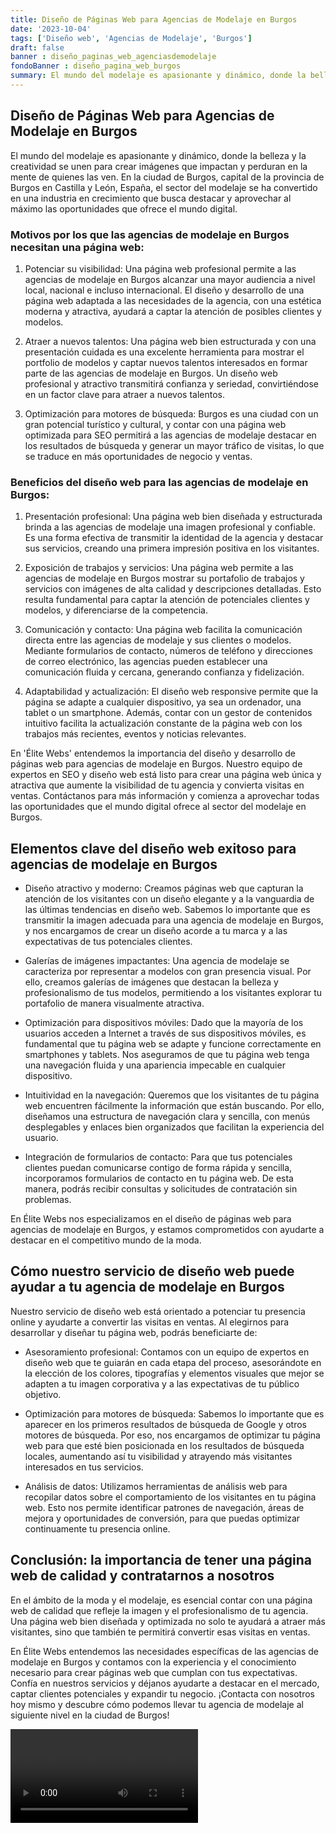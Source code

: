 ```yaml
---
title: Diseño de Páginas Web para Agencias de Modelaje en Burgos
date: '2023-10-04'
tags: ['Diseño web', 'Agencias de Modelaje', 'Burgos']
draft: false
banner : diseño_paginas_web_agenciasdemodelaje
fondoBanner : diseño_pagina_web_burgos
summary: El mundo del modelaje es apasionante y dinámico, donde la belleza y la creatividad se unen para crear imágenes que impactan y perduran en la mente de quienes las ven. En la ciudad de Burgos, capital de la provincia de Burgos en Castilla y León, España, el sector del modelaje se ha convertido en una industria en crecimiento que busca destacar y aprovechar al máximo las oportunidades que ofrece el mundo digital.
---
```


## Diseño de Páginas Web para Agencias de Modelaje en Burgos

El mundo del modelaje es apasionante y dinámico, donde la belleza y la creatividad se unen para crear imágenes que impactan y perduran en la mente de quienes las ven. En la ciudad de Burgos, capital de la provincia de Burgos en Castilla y León, España, el sector del modelaje se ha convertido en una industria en crecimiento que busca destacar y aprovechar al máximo las oportunidades que ofrece el mundo digital.

### Motivos por los que las agencias de modelaje en Burgos necesitan una página web:

1. Potenciar su visibilidad: Una página web profesional permite a las agencias de modelaje en Burgos alcanzar una mayor audiencia a nivel local, nacional e incluso internacional. El diseño y desarrollo de una página web adaptada a las necesidades de la agencia, con una estética moderna y atractiva, ayudará a captar la atención de posibles clientes y modelos.

2. Atraer a nuevos talentos: Una página web bien estructurada y con una presentación cuidada es una excelente herramienta para mostrar el portfolio de modelos y captar nuevos talentos interesados en formar parte de las agencias de modelaje en Burgos. Un diseño web profesional y atractivo transmitirá confianza y seriedad, convirtiéndose en un factor clave para atraer a nuevos talentos.

3. Optimización para motores de búsqueda: Burgos es una ciudad con un gran potencial turístico y cultural, y contar con una página web optimizada para SEO permitirá a las agencias de modelaje destacar en los resultados de búsqueda y generar un mayor tráfico de visitas, lo que se traduce en más oportunidades de negocio y ventas.

### Beneficios del diseño web para las agencias de modelaje en Burgos:

1. Presentación profesional: Una página web bien diseñada y estructurada brinda a las agencias de modelaje una imagen profesional y confiable. Es una forma efectiva de transmitir la identidad de la agencia y destacar sus servicios, creando una primera impresión positiva en los visitantes.

2. Exposición de trabajos y servicios: Una página web permite a las agencias de modelaje en Burgos mostrar su portafolio de trabajos y servicios con imágenes de alta calidad y descripciones detalladas. Esto resulta fundamental para captar la atención de potenciales clientes y modelos, y diferenciarse de la competencia.

3. Comunicación y contacto: Una página web facilita la comunicación directa entre las agencias de modelaje y sus clientes o modelos. Mediante formularios de contacto, números de teléfono y direcciones de correo electrónico, las agencias pueden establecer una comunicación fluida y cercana, generando confianza y fidelización.

4. Adaptabilidad y actualización: El diseño web responsive permite que la página se adapte a cualquier dispositivo, ya sea un ordenador, una tablet o un smartphone. Además, contar con un gestor de contenidos intuitivo facilita la actualización constante de la página web con los trabajos más recientes, eventos y noticias relevantes.

En 'Élite Webs' entendemos la importancia del diseño y desarrollo de páginas web para agencias de modelaje en Burgos. Nuestro equipo de expertos en SEO y diseño web está listo para crear una página web única y atractiva que aumente la visibilidad de tu agencia y convierta visitas en ventas. Contáctanos para más información y comienza a aprovechar todas las oportunidades que el mundo digital ofrece al sector del modelaje en Burgos.

<GifSeo />

<Cta />

## Elementos clave del diseño web exitoso para agencias de modelaje en Burgos

- Diseño atractivo y moderno: Creamos páginas web que capturan la atención de los visitantes con un diseño elegante y a la vanguardia de las últimas tendencias en diseño web. Sabemos lo importante que es transmitir la imagen adecuada para una agencia de modelaje en Burgos, y nos encargamos de crear un diseño acorde a tu marca y a las expectativas de tus potenciales clientes.

- Galerías de imágenes impactantes: Una agencia de modelaje se caracteriza por representar a modelos con gran presencia visual. Por ello, creamos galerías de imágenes que destacan la belleza y profesionalismo de tus modelos, permitiendo a los visitantes explorar tu portafolio de manera visualmente atractiva.

- Optimización para dispositivos móviles: Dado que la mayoría de los usuarios acceden a Internet a través de sus dispositivos móviles, es fundamental que tu página web se adapte y funcione correctamente en smartphones y tablets. Nos aseguramos de que tu página web tenga una navegación fluida y una apariencia impecable en cualquier dispositivo.

- Intuitividad en la navegación: Queremos que los visitantes de tu página web encuentren fácilmente la información que están buscando. Por ello, diseñamos una estructura de navegación clara y sencilla, con menús desplegables y enlaces bien organizados que facilitan la experiencia del usuario.

- Integración de formularios de contacto: Para que tus potenciales clientes puedan comunicarse contigo de forma rápida y sencilla, incorporamos formularios de contacto en tu página web. De esta manera, podrás recibir consultas y solicitudes de contratación sin problemas.

En Élite Webs nos especializamos en el diseño de páginas web para agencias de modelaje en Burgos, y estamos comprometidos con ayudarte a destacar en el competitivo mundo de la moda.

## Cómo nuestro servicio de diseño web puede ayudar a tu agencia de modelaje en Burgos

Nuestro servicio de diseño web está orientado a potenciar tu presencia online y ayudarte a convertir las visitas en ventas. Al elegirnos para desarrollar y diseñar tu página web, podrás beneficiarte de:

- Asesoramiento profesional: Contamos con un equipo de expertos en diseño web que te guiarán en cada etapa del proceso, asesorándote en la elección de los colores, tipografías y elementos visuales que mejor se adapten a tu imagen corporativa y a las expectativas de tu público objetivo.

- Optimización para motores de búsqueda: Sabemos lo importante que es aparecer en los primeros resultados de búsqueda de Google y otros motores de búsqueda. Por eso, nos encargamos de optimizar tu página web para que esté bien posicionada en los resultados de búsqueda locales, aumentando así tu visibilidad y atrayendo más visitantes interesados en tus servicios.

- Análisis de datos: Utilizamos herramientas de análisis web para recopilar datos sobre el comportamiento de los visitantes en tu página web. Esto nos permite identificar patrones de navegación, áreas de mejora y oportunidades de conversión, para que puedas optimizar continuamente tu presencia online.

## Conclusión: la importancia de tener una página web de calidad y contratarnos a nosotros

En el ámbito de la moda y el modelaje, es esencial contar con una página web de calidad que refleje la imagen y el profesionalismo de tu agencia. Una página web bien diseñada y optimizada no solo te ayudará a atraer más visitantes, sino que también te permitirá convertir esas visitas en ventas.

En Élite Webs entendemos las necesidades específicas de las agencias de modelaje en Burgos y contamos con la experiencia y el conocimiento necesario para crear páginas web que cumplan con tus expectativas. Confía en nuestros servicios y déjanos ayudarte a destacar en el mercado, captar clientes potenciales y expandir tu negocio. ¡Contacta con nosotros hoy mismo y descubre cómo podemos llevar tu agencia de modelaje al siguiente nivel en la ciudad de Burgos!


<Video />

<CtaBot job='Agencias de Modelaje' city='Burgos'/>

<Gmaps query='Burgos+españa+maps' />